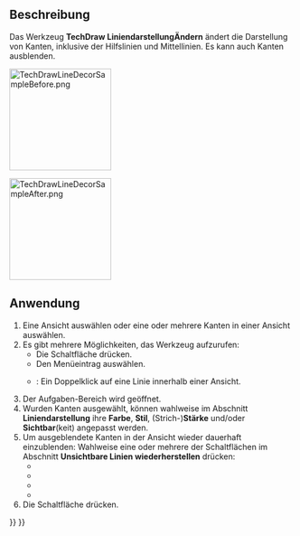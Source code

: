 <languages/>

{{Docnav/de
|[[TechDraw_CosmeticCircle/de|Hilfskreis]]
|[[TechDraw_ShowAll/de|AllesAnzeigen]]
|[[TechDraw_Workbench/de|TechDraw]]
|IconL=TechDraw_CosmeticCircle.svg
|IconR=TechDraw_ShowAll.svg
|IconC=Workbench_TechDraw.svg
}}

{{GuiCommand/de
|Name=TechDraw DecorateLine
|Name/de=TechDraw LiniendarstellungÄndern
|MenuLocation=TechDraw → Linien hinzufügen → Liniendarstellung ändern
|Workbenches=[[TechDraw_Workbench/de|TechDraw]]
|Version=0.19
|SeeAlso=[[TechDraw_FaceCenterLine/de|TechDraw  FlächenMittellinie]]
}}

<span id="Description"></span>
==Beschreibung==

Das Werkzeug '''TechDraw LiniendarstellungÄndern''' ändert die Darstellung von Kanten, inklusive der Hilfslinien und Mittellinien. Es kann auch Kanten ausblenden.

[[Image:TechDrawLineDecorSampleBefore.png|180px]]
{{Caption|Beispielkanten vor der Änderung}}

[[Image:TechDrawLineDecorSampleAfter.png|180px]]
{{Caption|Beispielkanten nach der Änderung}}

<span id="Usage"></span>
==Anwendung==

# Eine Ansicht auswählen oder eine oder mehrere Kanten in einer Ansicht auswählen.
# Es gibt mehrere Möglichkeiten, das Werkzeug aufzurufen:
#* Die Schaltfläche {{Button|[[Image:TechDraw_DecorateLine.svg|16px]] [[TechDraw_DecorateLine/de|Liniendarstellung ändern]]}} drücken.
#* Den Menüeintrag {{MenuCommand|TechDraw → Linien hinzufügen → [[Image:TechDraw_DecorateLine.svg|16px]] Liniendarstellung ändern}} auswählen.
#* {{Version/de|1.0}}: Ein Doppelklick auf eine Linie innerhalb einer Ansicht.
# Der Aufgaben-Bereich wird geöffnet.
# Wurden Kanten ausgewählt, können wahlweise im Abschnitt '''Liniendarstellung''' ihre '''Farbe''', '''Stil''', (Strich-)'''Stärke''' und/oder '''Sichtbar'''(keit) angepasst werden.
# Um ausgeblendete Kanten in der Ansicht wieder dauerhaft einzublenden: Wahlweise eine oder mehrere der Schaltflächen im Abschnitt '''Unsichtbare Linien wiederherstellen''' drücken:
#* {{Button|Alles}}
#* {{Button|Geometrie}}
#* {{Button|Kosmetisch}}
#* {{Button|Mittellinie}}
# Die Schaltfläche {{Button|OK}} drücken.


{{Docnav/de
|[[TechDraw_CosmeticCircle/de|Hilfskreis]]
|[[TechDraw_ShowAll/de|AllesAnzeigen]]
|[[TechDraw_Workbench/de|TechDraw]]
|IconL=TechDraw_CosmeticCircle.svg
|IconR=TechDraw_ShowAll.svg
|IconC=Workbench_TechDraw.svg
}}

{{TechDraw Tools navi{{#translation:}}}}
{{Userdocnavi{{#translation:}}}}